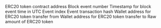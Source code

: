 <ParamField path="contract_address">
ERC20 token contract address
</ParamField>
<ParamField path="evt_block_number">
Block event number
</ParamField>
<ParamField path="evt_block_time">
Timestamp for block event time in UTC
</ParamField>
<ParamField path="evt_index">
Event index
</ParamField>
<ParamField path="evt_tx_hash">
Event transaction hash
</ParamField>
<ParamField path="from">
Wallet address for ERC20 token transfer from
</ParamField>
<ParamField path="to">
Wallet address for ERC20 token transfer to
</ParamField>
<ParamField path="value">
Raw amount of ERC20 token
</ParamField>

